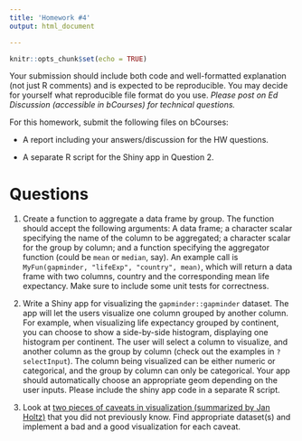 ```yaml
---
title: 'Homework #4'
output: html_document

---
```


```r
knitr::opts_chunk$set(echo = TRUE)
```

Your submission should include both code and well-formatted explanation (not just R comments) and is expected to be reproducible. You may decide for yourself what reproducible file format do you use. 
*Please post on Ed Discussion (accessible in bCourses) for technical questions.*

For this homework, submit the following files on bCourses:

- A report including your answers/discussion for the HW questions.

- A separate R script for the Shiny app in Question 2.


# Questions

1. Create a function to aggregate a data frame by group. The function should accept the following arguments: A data frame; a character scalar specifying the name of the column to be aggregated; a character scalar for the group by column; and a function specifying the aggregator function (could be `mean` or `median`, say). An example call is `MyFun(gapminder, "lifeExp", "country", mean)`, which will return a data frame with two columns, country and the corresponding mean life expectancy. Make sure to include some unit tests for correctness. 

1. Write a Shiny app for visualizing the `gapminder::gapminder` dataset. The app will let the users visualize one column grouped by another column. For example, when visualizing life expectancy grouped by continent, you can choose to show a side-by-side histogram, displaying one histogram per continent. The user will select a column to visualize, and another column as the group by column (check out the examples in `?selectInput`). The column being visualized can be either numeric or categorical, and the group by column can only be categorical. Your app should automatically choose an appropriate geom depending on the user inputs. Please include the shiny app code in a separate R script.

1. Look at [two pieces of caveats in visualization (summarized by Jan Holtz)](https://www.data-to-viz.com/caveats.html) that you did not previously know. Find appropriate dataset(s) and implement a bad and a good visualization for each caveat.
